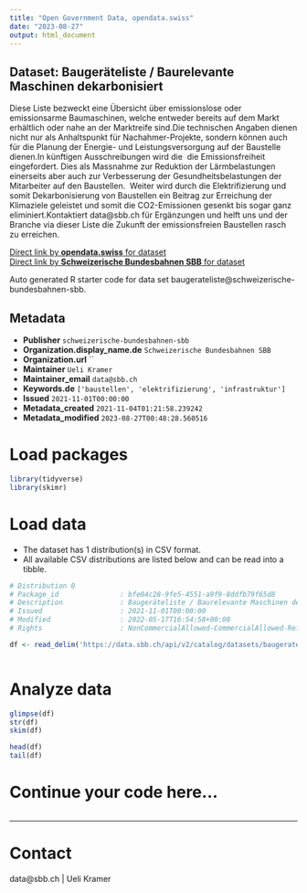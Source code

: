 ```yaml
---
title: "Open Government Data, opendata.swiss"
date: "2023-08-27"
output: html_document
---
```


## Dataset: Baugeräteliste / Baurelevante Maschinen dekarbonisiert

Diese Liste bezweckt eine Übersicht über emissionslose oder emissionsarme Baumaschinen, welche entweder bereits auf dem Markt erhältlich oder nahe an der Marktreife sind.Die technischen Angaben dienen nicht nur als Anhaltspunkt für Nachahmer-Projekte, sondern können auch für die Planung der Energie- und Leistungsversorgung auf der Baustelle dienen.In künftigen Ausschreibungen wird die  die Emissionsfreiheit eingefordert. Dies als Massnahme zur Reduktion der Lärmbelastungen einerseits aber auch zur Verbesserung der Gesundheitsbelastungen der Mitarbeiter auf den Baustellen.  Weiter wird durch die Elektrifizierung und somit Dekarbonisierung von Baustellen ein Beitrag zur Erreichung der Klimaziele geleistet und somit die CO2-Emissionen gesenkt bis sogar ganz eliminiert.Kontaktiert data@sbb.ch für Ergänzungen und helft uns und der Branche via dieser Liste die Zukunft der emissionsfreien Baustellen rasch zu erreichen.

[Direct link by **opendata.swiss** for dataset](https://opendata.swiss/de/dataset/construction-equipment-list-construction-relevant-machines-decarbonised)<br>
[Direct link by **Schweizerische Bundesbahnen SBB** for dataset](https://data.sbb.ch/explore/dataset/baugerateliste/)

Auto generated R starter code for data set baugerateliste@schweizerische-bundesbahnen-sbb.

## Metadata

- **Publisher** `schweizerische-bundesbahnen-sbb`
- **Organization.display_name.de** `Schweizerische Bundesbahnen SBB`
- **Organization.url** ``
- **Maintainer** `Ueli Kramer`
- **Maintainer_email** `data@sbb.ch`
- **Keywords.de** `['baustellen', 'elektrifizierung', 'infrastruktur']`
- **Issued** `2021-11-01T00:00:00`
- **Metadata_created** `2021-11-04T01:21:58.239242`
- **Metadata_modified** `2023-08-27T00:48:28.560516`


# Load packages

```r

library(tidyverse)
library(skimr)

```

# Load data

-   The dataset has 1 distribution(s) in CSV format.
-   All available CSV distributions are listed below and can be read into a tibble.

```r

# Distribution 0
# Package_id               : bfe04c28-9fe5-4551-a9f9-8ddfb79f65d8
# Description              : Baugeräteliste / Baurelevante Maschinen dekarbonisiert (csv)
# Issued                   : 2021-11-01T00:00:00
# Modified                 : 2022-05-17T16:54:58+00:00
# Rights                   : NonCommercialAllowed-CommercialAllowed-ReferenceRequired

df <- read_delim('https://data.sbb.ch/api/v2/catalog/datasets/baugerateliste/exports/csv')



```

# Analyze data

```r

glimpse(df)
str(df)
skim(df)

head(df)
tail(df)

```

# Continue your code here...

```r

```

------------------------------------------------------------------------

# Contact

data@sbb.ch | Ueli Kramer
